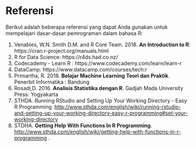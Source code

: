 # Referensi

Berikut adalah beberapa referensi yang dapat Anda gunakan untuk mempelajari dasar-dasar pemrograman dalam bahasa R:

1.    Venables, W.N. Smith D.M. and R Core Team. 2018. **An Introduction to R**: https://cran.r-project.org/manuals.html 
2.    R for Data Science: https://r4ds.had.co.nz/
3.    Codecademy - Learn R : https://www.codecademy.com/learn/learn-r
4.    DataCamp: https://www.datacamp.com/courses/tech:r
5.    Primartha, R. 2018. **Belajar Machine Learning Teori dan Praktik**. Penerbit Informatika : Bandung
6.    Rosadi,D. 2016. **Analisis Statistika dengan R**. Gadjah Mada University Press: Yogyakarta
7.    STHDA. Running RStudio and Setting Up Your Working Directory - Easy R Programming .<http://www.sthda.com/english/wiki/running-rstudio-and-setting-up-your-working-directory-easy-r-programming#set-your-working-directory>
8.    STDHA. **Getting Help With Functions In R Programming**. <http://www.sthda.com/english/wiki/getting-help-with-functions-in-r-programming> .
  